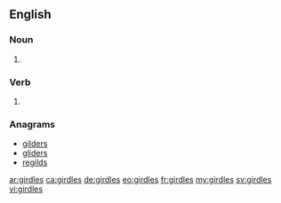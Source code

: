 ==English==

===Noun===
{{head|en|plural}}

# {{plural of|girdle|lang=en}}

===Verb===
{{head|en|verb form}}

# {{en-third-person singular of|girdle}}

===Anagrams===
* [[gilders#English|gilders]]
* [[gliders#English|gliders]]
* [[regilds#English|regilds]]

[[ar:girdles]]
[[ca:girdles]]
[[de:girdles]]
[[eo:girdles]]
[[fr:girdles]]
[[my:girdles]]
[[sv:girdles]]
[[vi:girdles]]